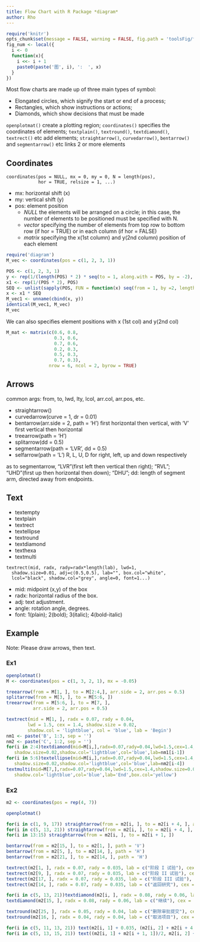 ```yaml
---
title: Flow Chart with R Package *diagram*
author: Rho
---
```


```r
require('knitr')
opts_chunk$set(message = FALSE, warning = FALSE, fig.path = 'toolsFig/flow-')
fig_num <- local({
  i <- 0
  function(x){
    i <<- i + 1
    paste0(paste('图', i), ':  ', x)
  }
})
```

Most flow charts are made up of three main types of symbol:

- Elongated circles, which signify the start or end of a process;
- Rectangles, which show instructions or actions;
- Diamonds, which show decisions that must be made

`openplotmat()` create a plotting region; `coordinates()` specifies the coordinates of elements;
`textplain()`, `textround()`, `textdiamond()`, `textrect()` etc add elements; `straightarrow()`,
 `curvedarrow()`, `bentarrow()` and `segmentarrow()` etc links 2 or more elements
 
## Coordinates

```
coordinates(pos = NULL, mx = 0, my = 0, N = length(pos), 
            hor = TRUE, relsize = 1, ...)
```

- mx: horizontal shift (x)
- my: vertical shift (y)
- pos: element position
    + *NULL* the elements will be arranged on a circle; in this case, the number of elements to be positioned must be specified with N.
    + *vector* specifying the number of elements from top row to bottom row (if hor = TRUE) or in each column (if hor = FALSE)
    + *matrix* specifying the x(1st column) and y(2nd column) position of each element

```r
require('diagram')
M_vec <- coordinates(pos = c(1, 2, 3, 1))

POS <- c(1, 2, 3, 1)
y <- rep(1/(length(POS) * 2) * seq(to = 1, along.with = POS, by = -2), POS)
x1 <- rep(1/(POS * 2), POS)
SEQ <- unlist(sapply(POS, FUN = function(x) seq(from = 1, by =2, length = x)))
x <- x1 * SEQ
M_vec1 <- unname(cbind(x, y))
identical(M_vec1, M_vec)
M_vec
```

We can also specifies element positions with x (1st col) and y(2nd col)

```r
M_mat <- matrix(c(0.6, 0.8,
                  0.3, 0.6,
                  0.7, 0.6,
                  0.2, 0.3,
                  0.5, 0.3,
                  0.7, 0.3),
                nrow = 6, ncol = 2, byrow = TRUE)
```

## Arrows

common args: from, to, lwd, lty, lcol, arr.col, arr.pos, etc.

- straightarrow()
- curvedarrow(curve = 1, dr = 0.01)
- bentarrow(arr.side = 2, path = 'H') first horizontal then vertical, with 'V' first vertical then horizontal
- treearrow(path = 'H')
- splitarrow(dd = 0.5)
- segmentarrow(path = 'LVR', dd = 0.5)
- selfarrow(path = 'L') R, L, U, D for right, left, up and down respectively

as to segmentarrow, "LVR"(first left then vertical then right); "RVL"; "UHD"(first up then horizontal then down); "DHU"; dd: length of segment arm, directed away from endpoints.

## Text

- textempty
- textplain
- textrect
- textellipse
- textround
- textdiamond
- texthexa
- textmulti

```
textrect(mid, radx, rady=radx*length(lab), lwd=1,
  shadow.size=0.01, adj=c(0.5,0.5), lab="", box.col="white",
  lcol="black", shadow.col="grey", angle=0, font=1...)
```

- mid: midpoint (x,y) of the box
- radx: horizontal radius of the box. 
- adj: text adjustment.
- angle: rotation angle, degrees.
- font: 1(plain); 2(bold); 3(italic); 4(bold-italic)

## Example

Note: Please draw arrows, then text.

### Ex1

```r
openplotmat()
M <- coordinates(pos = c(1, 3, 2, 1), mx = -0.05)

treearrow(from = M[1, ], to = M[2:4,], arr.side = 2, arr.pos = 0.5)
splitarrow(from = M[3, ], to = M[5:6, ])
treearrow(from = M[5:6, ], to = M[7, ],
          arr.side = 2, arr.pos = 0.5)

textrect(mid = M[1, ], radx = 0.07, rady = 0.04,
        lwd = 1.5, cex = 1.4, shadow.size = 0.02,
        shadow.col = 'lightblue', col = 'blue', lab = 'Begin')
nm1 <- paste('B', 1:3, sep = '')
nm2 <- paste('C', 1:2, sep = '')
for(i in 2:4)textdiamond(mid=M[i,],radx=0.07,rady=0.04,lwd=1.5,cex=1.4,
   shadow.size=0.02,shadow.col='lightblue',col='blue',lab=nm1[i-1])
for(i in 5:6)textellipse(mid=M[i,],radx=0.07,rady=0.04,lwd=1.5,cex=1.4,
   shadow.size=0.02,shadow.col='lightblue',col='blue',lab=nm2[i-4])
textmulti(mid=M[7,],radx=0.07,rady=0.04,lwd=1.5,cex=1.4,shadow.size=0.02,
   shadow.col='lightblue',col='blue',lab='End',box.col='yellow')
```

### Ex2 

```r
m2 <- coordinates(pos = rep(4, 7))

openplotmat()

for(i in c(1, 9, 17)) straightarrow(from = m2[i, ], to = m2[i + 4, ], arr.pos = 0.6)
for(i in c(5, 13, 21)) straightarrow(from = m2[i, ], to = m2[i + 4, ], arr.pos = 0.7)
for(i in 13:15) straightarrow(from = m2[i, ], to = m2[i + 1, ])

bentarrow(from = m2[15, ], to = m2[1, ], path = 'V')
bentarrow(from = m2[5, ], to = m2[14, ], path = 'H')
bentarrow(from = m2[21, ], to = m2[14, ], path = 'H')

textrect(m2[1, ], radx = 0.07, rady = 0.035, lab = c("阶段 I 试验"), cex = 0.8)
textrect(m2[9, ], radx = 0.07, rady = 0.035, lab = c("阶段 II 试验"), cex = 0.8)
textrect(m2[17, ], radx = 0.07, rady = 0.035, lab = c("阶段 III 试验"), cex = 0.8)
textrect(m2[14, ], radx = 0.07, rady = 0.035, lab = c("返回研究"), cex = 0.8)

for(i in c(5, 13, 21))textdiamond(m2[i, ], radx = 0.08, rady = 0.06, lab = c("是否达","到目的?"), cex = 0.8)
textdiamond(m2[15, ], radx = 0.08, rady = 0.06, lab = c("继续"), cex = 0.8)

textround(m2[25, ], radx = 0.05, rady = 0.04, lab = c("删除审批提交"), cex = 0.8)
textround(m2[16, ], radx = 0.04, rady = 0.04, lab = c("取消项目"), cex = 0.8)

for(i in c(5, 11, 13, 21)) text(m2[i, 1] + 0.035, (m2[i, 2] + m2[i + 4, 2])/2, "是")
for(i in c(5, 13, 15, 21)) text((m2[i, 1] + m2[i + 1, 1])/2, m2[i, 2] + 0.035, "否")
```
